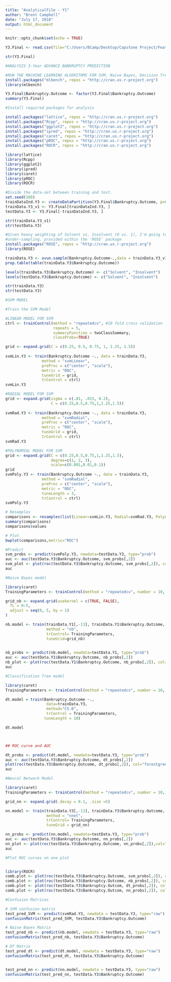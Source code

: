 ---
title: "AnalyticalFile - Y1"
author: "Brent Campbell"
date: "July 17, 2018"
output: html_document
---

```{r setup, include=FALSE}
knitr::opts_chunk$set(echo = TRUE)
```

```{r}
Y3.Final <- read.csv(file="C:/Users/BCamp/Desktop/Capstone Project/Feature Selection/Year3Final.csv", header=TRUE, sep=",")

str(Y3.Final)
```


```{r}

#ANALYSIS 3-Year ADVANCE BANKRUPTCY PREDICTION

#RUN THE MACHINE LEARNING ALGORITHMS FOR SVM, Naive Bayes, Decision Tree, and Neural Networks
install.packages("mlbench", repos = "http://cran.us.r-project.org")
library(mlbench)

Y3.Final$Bankruptcy.Outcome <- factor(Y3.Final$Bankruptcy.Outcome)
summary(Y3.Final)

#Install required packages for analysis 

install.packages("lattice", repos = "http://cran.us.r-project.org")
install.packages("Rcpp", repos = "http://cran.us.r-project.org")
install.packages("ggplot2", repos = "http://cran.us.r-project.org")
install.packages("ipred", repos = "http://cran.us.r-project.org")
install.packages("caret", repos = "http://cran.us.r-project.org")
install.packages("pROC", repos = "http://cran.us.r-project.org")
install.packages("ROCR", repos = "http://cran.us.r-project.org")

library(lattice)
library(Rcpp)
library(ggplot2)
library(ipred)
library(caret)
library(pROC)
library(ROCR)

#Divide the data-set between training and test. 
set.seed(100)
trainDataInd.Y3 <- createDataPartition(Y3.Final$Bankruptcy.Outcome, p=0.7, list = F)
trainData.Y3_v1 <- Y3.Final[trainDataInd.Y3, ]
testData.Y3 <- Y3.Final[-trainDataInd.Y3, ]

str(trainData.Y3_v1)
str(testData.Y3)

#Given heavy weighting of Solvent vs. Insolvent (0 vs. 1), I'm going to balance the training data-set by using 
#under-sampling, provided within the 'ROSE' package 
install.packages("ROSE", repos = "http://cran.us.r-project.org")
library(ROSE)

trainData.Y3 <- ovun.sample(Bankruptcy.Outcome~.,data = trainData.Y3_v1,method = "under",N=1380)$data
prop.table(table(trainData.Y3$Bankruptcy.Outcome))

levels(trainData.Y3$Bankruptcy.Outcome) <- c("Solvent", "Insolvent")
levels(testData.Y3$Bankruptcy.Outcome) <- c("Solvent", "Insolvent")

str(trainData.Y3)
str(testData.Y3)
```


```{r}
#SVM MODEL

#Train the SVM Model 

#LINEAR MODEL FOR SVM
ctrl <- trainControl(method = "repeatedcv", #10 fold cross validation 
                     repeats = 5, 
                     summaryFunction = twoClassSummary,
                     classProbs=TRUE)

grid <- expand.grid(C = c(0.25, 0.5, 0.75, 1, 1.25, 1.5))
 
svmLin.Y3 <- train(Bankruptcy.Outcome ~., data = trainData.Y3, 
                method = "svmLinear",
                preProc = c("center", "scale"),
                metric = "ROC",
                tuneGrid = grid,
                trControl = ctrl)
svmLin.Y3

#RADIAL MODEL FOR SVM
grid <- expand.grid(sigma = c(.01, .015, 0.2),
                    C = c(0.25,0.5,0.75,1,1.25,1.5))
 
svmRad.Y3 <- train(Bankruptcy.Outcome ~., data = trainData.Y3, 
                method = "svmRadial",
                preProc = c("center", "scale"),
                metric = "ROC",
                tuneGrid = grid,
                trControl = ctrl)
svmRad.Y3

#POLYNOMIAL MODEL FOR SVM
grid <- expand.grid(C = c(0.25,0.5,0.75,1,1.25,1.5),
                    degree=c(1, 2, 3),
                    scale=c(0.001,0.01,0.1))
grid
svmPoly.Y3 <- train(Bankruptcy.Outcome ~., data = trainData.Y3, 
                method = "svmRadial",
                preProc = c("center", "scale"),
                metric = "ROC",
                tuneLength = 3,
                trControl = ctrl)
svmPoly.Y3

# Resamples 
comparisons <- resamples(list(Linear=svmLin.Y3, Radial=svmRad.Y3, Polynomial=svmPoly.Y3))
summary(comparisons)
comparisons$values

# Plot
bwplot(comparisons,metric="ROC")

#Predict
svm_probs <- predict(svmPoly.Y3, newdata=testData.Y3, type="prob")
auc <- auc(testData.Y3$Bankruptcy.Outcome, svm_probs[,2])
svm_plot <- plot(roc(testData.Y3$Bankruptcy.Outcome, svm_probs[,2]), col="blue")
auc


```


```{r}
#Naive Bayes model 

library(caret)
TrainingParameters <- trainControl(method = "repeatedcv", number = 10, repeats=10)

grid_nb <- expand.grid(usekernel = c(TRUE, FALSE),
  fL = 0:5,
  adjust = seq(0, 5, by = 1)
)

nb.model <- train(trainData.Y1[,-13], trainData.Y1$Bankruptcy.Outcome,
                  method = "nb",
                  trControl= TrainingParameters,
                  tuneGrid=grid_nb)
                  

nb_probs <- predict(nb.model, newdata=testData.Y1, type="prob")
auc <- auc(testData.Y1$Bankruptcy.Outcome, nb_probs[,2])
nb_plot <- plot(roc(testData.Y1$Bankruptcy.Outcome, nb_probs[,2]), col="red")
auc


```


```{r}
#Classification Tree model 

library(caret)
TrainingParameters <- trainControl(method = "repeatedcv", number = 10, repeats=10)

dt.model = train(Bankruptcy.Outcome ~., 
                  data=trainData.Y3,
                  method="C5.0", 
                  trControl = TrainingParameters,
                 tuneLength = 10)

dt.model



## ROC curve and AUC 

dt_probs <- predict(dt.model, newdata=testData.Y3, type="prob")
auc <- auc(testData.Y3$Bankruptcy.Outcome, dt_probs[,2])
plot(roc(testData.Y3$Bankruptcy.Outcome, dt_probs[,2]), col="forestgreen")
auc
```



```{r}
#Neural Network Model 

library(caret)
TrainingParameters <- trainControl(method = "repeatedcv", number = 10, repeats=10)

grid_nn <- expand.grid(.decay = 0.1, .size =5)

nn.model <- train(trainData.Y3[,-13], trainData.Y3$Bankruptcy.Outcome,
                  method = "nnet",
                  trControl= TrainingParameters,
                  tuneGrid = grid_nn)

nn_probs <- predict(nn.model, newdata=testData.Y3, type="prob")
auc <- auc(testData.Y3$Bankruptcy.Outcome, nn_probs[,2])
nn_plot <- plot(roc(testData.Y3$Bankruptcy.Outcome, nn_probs[,2]),col="orange2")
auc
```





```{r}
#Plot ROC curves on one plot


library(ROCR)
comb.plot <- plot(roc(testData.Y3$Bankruptcy.Outcome, svm_probs[,2]), col="blue")
comb.plot <- plot(roc(testData.Y3$Bankruptcy.Outcome, nb_probs[,2]), col="red", add=TRUE)
comb.plot <- plot(roc(testData.Y3$Bankruptcy.Outcom, dt_probs[,2]), col="forestgreen", add=TRUE)
comb.plot <- plot(roc(testData.Y3$Bankruptcy.Outcom, nn_probs[,2]), col="orange2", add=TRUE)

```




```{r}
#Confusion Matrices 

# SVM confusion matrix 
test_pred_SVM <- predict(svmRad.Y3, newdata = testData.Y3, type="raw")
confusionMatrix(test_pred_SVM, testData.Y3$Bankruptcy.Outcome)

# Naive Bayes Matrix
test_pred_nb <- predict(nb.model, newdata = testData.Y3, type="raw")
confusionMatrix(test_pred_nb, testData.Y3$Bankruptcy.Outcome)

# DT Matrix 
test_pred_dt <- predict(dt.model, newdata = testData.Y3, type="raw")
confusionMatrix(test_pred_dt, testData.Y3$Bankruptcy.Outcome)


test_pred_nn <- predict(nn.model, newdata = testData.Y3, type="raw")
confusionMatrix(test_pred_nn, testData.Y3$Bankruptcy.Outcome)

```

